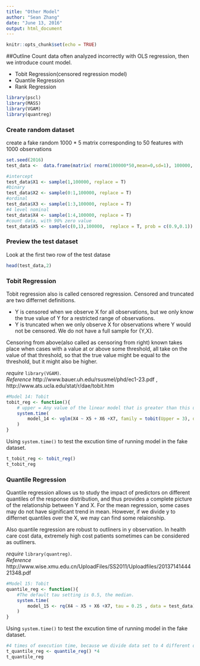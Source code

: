 ---
title: "Other Model"
author: "Sean Zhang"
date: "June 13, 2016"
output: html_document
---


```{r setup, include=FALSE}
knitr::opts_chunk$set(echo = TRUE)
```

##Outline
Count data often analyzed incorrectly with OLS regression, then we introduce count model. 

* Tobit Regression(censored regression model)
* Quantile Regression
* Rank Regression


```{r load library, include = FALSE}
library(pscl)
library(MASS)
library(VGAM)
library(quantreg)
```

### Create random dataset 
create a fake random 1000 * 5 matrix corresponding to 50 features with 1000 observations

```{r create_dataset}
set.seed(2016)
test_data <-  data.frame(matrix( rnorm(100000*50,mean=0,sd=1), 100000, 50)) 

#intercept 
test_data$X1 <- sample(1,100000, replace = T)
#binary 
test_data$X2 <- sample(0:1,100000, replace = T)
#ordinal
test_data$X3 <- sample(1:3,100000, replace = T)
#4 level nominal
test_data$X4 <- sample(1:4,100000, replace = T)
#count data, with 90% zero value
test_data$X5 <- sample(c(0,1),100000,  replace = T, prob = c(0.9,0.1))
```


### Preview the test dataset

Look at the first two row of the test datase 

```{r test_data, echo=FALSE}
head(test_data,2)
```


### Tobit Regression
Tobit regression also is called censored regression. Censored and truncated are two differnet definitions. 

* Y is censored when we observe X for all observations, but we only know the true value of Y for a restricted range of observations. 
* Y is truncated when we only observe X for observations where Y would not be censored. We do not have a full sample for {Y,X}. 

Censoring from above(also called as censoring from right) known takes place when cases with a value at or above some threshold, all take on the value of that threshold, so that the true value might be equal to the threshold, but it might also be higher.

*require* `library(VGAM)`.  
*Reference* http://www.bauer.uh.edu/rsusmel/phd/ec1-23.pdf ,  http://www.ats.ucla.edu/stat/r/dae/tobit.htm

```{r tobit_model}
#Model 14: Tobit 
tobit_reg <- function(){
    # upper = Any value of the linear model that is greater than this upperbound is assigned this value. 
    system.time(
        model_14 <- vglm(X4 ~ X5 + X6 +X7, family = tobit(Upper = 3), data = test_data)
    )
}

```

Using `system.time()` to test the excution time of running model in the fake dataset. 

```{r excution_poission, echo = FALSE}
t_tobit_reg <- tobit_reg()
t_tobit_reg
```

### Quantile Regression
Quantile regression allows us to study the impact of predictors on different quantiles of the response distribution, and thus provides a complete picture of the relationship between Y and X. For the mean regression, some cases may do not have significant trend in mean. However, if we divide y to differnet quantiles over the X, we may can find some relaionship.

Also quantile regression are robust to outliners in y observation. In health care cost data, extremely high cost patients sometimes can be considered as outliners.  

*require* `library(quantreg)`.  
*Reference* http://www.wise.xmu.edu.cn/UploadFiles/SS2011/Uploadfiles/2013714144421348.pdf


```{r quantile_reg_model}
#Model 15: Tobit 
quantile_reg <- function(){
    #The default tau setting is 0.5, the median.
    system.time(
        model_15 <- rq(X4 ~ X5 + X6 +X7, tau = 0.25 , data = test_data)
    )
}

```

Using `system.time()` to test the excution time of running model in the fake dataset. 

```{r excution_quantile, echo = FALSE}
#4 times of execution time, because we divide data set to 4 different quantitle 
t_quantile_reg <- quantile_reg() *4
t_quantile_reg 
```

